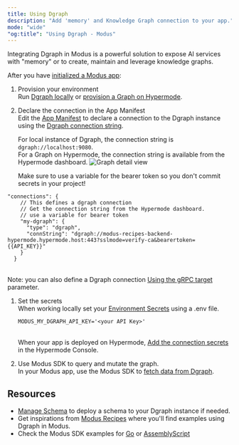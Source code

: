 ```yaml
---
title: Using Dgraph
description: "Add 'memory' and Knowledge Graph connection to your app."
mode: "wide"
"og:title": "Using Dgraph - Modus"
---
```


Integrating Dgraph in Modus is a powerful solution to expose AI services with
"memory" or to create, maintain and leverage knowledge graphs.

After you have [initialized a Modus app](/modus/quickstart):

1. Provision your environment\
   Run [Dgraph locally](/dgraph/quickstart#locally) or
   [provision a Graph on Hypermode](/dgraph/quickstart#on-hypermode).

1. Declare the connection in the App Manifest\
    Edit the [App Manifest](/modus/app-manifest) to declare a connection to the
   Dgraph instance using the
   [Dgraph connection string](/modus/app-manifest#using-a-dgraph-connection-string).

   For local instance of Dgraph, the connection string is
   `dgraph://localhost:9080`.\
    For a Graph on Hypermode, the connection string is available from the
   Hypermode dashboard.
   ![Graph detail view](/images/dgraph/quickstart/graph-details.png)

   Make sure to use a variable for the bearer token so you don't commit secrets
   in your project!

```jsonc modus.json
"connections": {
    // This defines a dgraph connection
    // Get the connection string from the Hypermode dashboard.
    // use a variable for bearer token
    "my-dgraph": {
      "type": "dgraph",
      "connString": "dgraph://modus-recipes-backend-hypermode.hypermode.host:443?sslmode=verify-ca&bearertoken={{API_KEY}}"
    }
  }
```

\
Note: you can also define a Dgraph connection
[Using the gRPC target](/modus/app-manifest#using-a-dgraph-grpc-target)
parameter.

1. Set the secrets\
   When working locally set your
   [Environment Secrets](/modus/run-locally#environment-secrets) using a .env
   file.

   ```dotenv .env.dev.local
   MODUS_MY_DGRAPH_API_KEY='<your API Key>'
   ```

   \
   When your app is deployed on Hypermode,
   [Add the connection secrets](/configure-environment#connection-secrets) in
   the Hypermode Console.

1. Use Modus SDK to query and mutate the graph.\
   In your Modus app, use the Modus SDK to
   [fetch data from Dgraph](/modus/data-fetching#dgraph).

## Resources

- [Manage Schema](/graphs/manage-schema) to deploy a schema to your Dgraph
  instance if needed.
- Get inspirations from
  [Modus Recipes](https://github.com/hypermodeinc/modus-recipes) where you'll
  find examples using Dgraph in Modus.
- Check the Modus SDK examples for
  [Go](https://github.com/hypermodeinc/modus/tree/main/sdk/go/examples) or
  [AssemblyScript](https://github.com/hypermodeinc/modus/tree/main/sdk/assemblyscript/examples)
